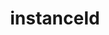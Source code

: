 ---
title: instanceId
description: instanceId
sidebar:
  label: instanceId
  order: 1
  badge:
    text: Outdated
    variant: caution
---